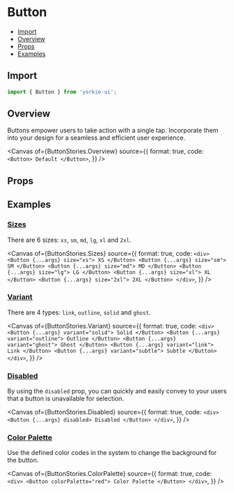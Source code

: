 # Button


<Meta of={ButtonStories} />

- [Import](#import)
- [Overview](#overview)
- [Props](#props)
- [Examples](#examples)

## Import

```jsx
import { Button } from 'yorkie-ui';
```

## Overview

Buttons empower users to take action with a single tap. Incorporate them into your design for a seamless and efficient user experience.

<Canvas
  of={ButtonStories.Overview}
  source={{
    format: true,
    code: `
      <Button>
        Default
      </Button>`,
  }}
/>

## Props

<Controls />

## Examples

### [Sizes](#button-sizes)

There are 6 sizes: `xs`, `sm`, `md`, `lg`, `xl` and `2xl`.

<Canvas
  of={ButtonStories.Sizes}
  source={{
    format: true,
    code: `
      <div>
        <Button {...args} size="xs">
          XS
        </Button>
        <Button {...args} size="sm">
          SM
        </Button>
        <Button {...args} size="md">
          MD
        </Button>
        <Button {...args} size="lg">
          LG
        </Button>
        <Button {...args} size="xl">
          XL
        </Button>
        <Button {...args} size="2xl">
          2XL
        </Button>
      </div>
    `,
  }}
/>

### [Variant](#button-variant)

There are 4 types: `link`, `outline`, `solid` and `ghost`.

<Canvas
  of={ButtonStories.Variant}
  source={{
    format: true,
    code: `
      <div>
        <Button {...args} variant="solid">
          Solid
        </Button>
        <Button {...args} variant="outline">
          Outline
        </Button>
        <Button {...args} variant="ghost">
          Ghost
        </Button>
        <Button {...args} variant="link">
          Link
        </Button>
        <Button {...args} variant="subtle">
          Subtle
        </Button>
      </div>
    `,
  }}
/>

### [Disabled](#button-disabled)

By using the `disabled` prop, you can quickly and easily convey to your users that a button is unavailable for selection.

<Canvas
  of={ButtonStories.Disabled}
  source={{
    format: true,
    code: `
      <div>
        <Button {...args} disabled>
          Disabled
        </Button>
      </div>
    `,
  }}
/>

### [Color Palette](#button-color)

Use the defined color codes in the system to change the background for the button.

<Canvas
  of={ButtonStories.ColorPalette}
  source={{
    format: true,
    code: `
      <div>
        <Button colorPalette="red">
          Color Palette
        </Button>
      </div>
    `,
  }}
/>
